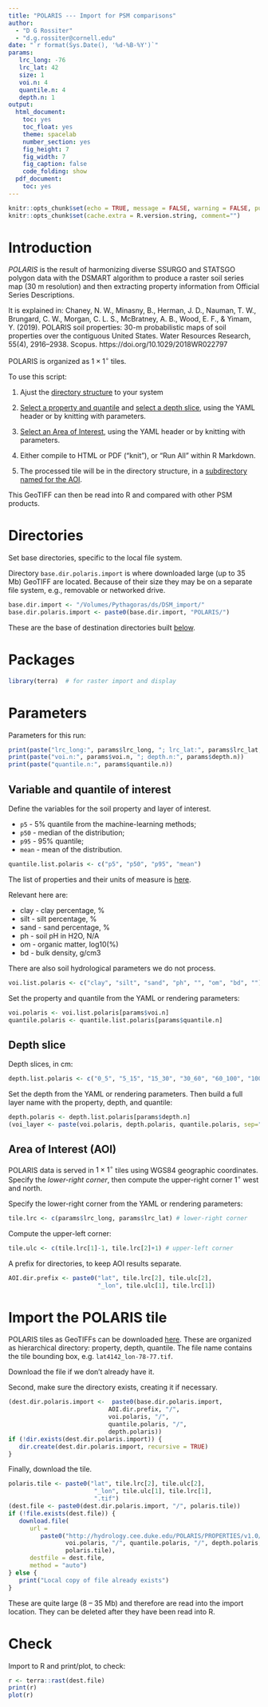 ```yaml
---
title: "POLARIS --- Import for PSM comparisons"
author:
  - "D G Rossiter"
  - "d.g.rossiter@cornell.edu"
date: "`r format(Sys.Date(), '%d-%B-%Y')`"
params:
   lrc_long: -76
   lrc_lat: 42
   size: 1
   voi.n: 4
   quantile.n: 4 
   depth.n: 1
output:
  html_document:
    toc: yes
    toc_float: yes
    theme: spacelab
    number_section: yes
    fig_height: 7
    fig_width: 7
    fig_caption: false
    code_folding: show
  pdf_document:
    toc: yes
---
```


```r
knitr::opts_chunk$set(echo = TRUE, message = FALSE, warning = FALSE, purl=FALSE, fig.align = 'center')
knitr::opts_chunk$set(cache.extra = R.version.string, comment="")
```

# Introduction

_POLARIS_ is the result of harmonizing diverse SSURGO and STATSGO polygon data with the DSMART algorithm to produce a raster soil series map (30 m resolution) and then extracting property information from Official Series Descriptions.

It is explained in: Chaney, N. W., Minasny, B., Herman, J. D., Nauman, T. W., Brungard, C. W., Morgan, C. L. S., McBratney, A. B., Wood, E. F., & Yimam, Y. (2019). POLARIS soil properties: 30-m probabilistic maps of soil properties over the contiguous United States. Water Resources Research, 55(4), 2916–2938. Scopus. https://doi.org/10.1029/2018WR022797 

POLARIS is organized as $1 \times 1^\circ$ tiles.

To use this script:

1. Ajust the [directory structure](#dirs) to your system

2. [Select a property and quantile](#voi) and [select a depth slice](#depth), using the YAML header or by knitting with parameters.

3. [Select an Area of Interest](#aoi), using the YAML header or by knitting with parameters.

4. Either compile to HTML or PDF ("knit"), or "Run All" within R Markdown.

5. The processed tile will be in the directory structure, in a [subdirectory named for the AOI](#import).

This GeoTIFF can then be read into R and compared with other PSM products.

# Directories {#dirs}

Set base directories, specific to the local file system. 

Directory `base.dir.polaris.import` is where downloaded large (up to 35 Mb) GeoTIFF are located. Because of their size they may be on a separate file system, e.g., removable or networked drive.

```r
base.dir.import <- "/Volumes/Pythagoras/ds/DSM_import/"
base.dir.polaris.import <- paste0(base.dir.import, "POLARIS/")
```

These are the base of destination directories built [below](#dest).

# Packages

```r
library(terra)  # for raster import and display
```

# Parameters

Parameters for this run:

```r
print(paste("lrc_long:", params$lrc_long, "; lrc_lat:", params$lrc_lat, "; size:", params$size))
print(paste("voi.n:", params$voi.n, "; depth.n:", params$depth.n))
print(paste("quantile.n:", params$quantile.n))
```


## Variable and quantile of interest {#voi}

Define the variables for the soil property and layer of interest.

* `p5` - 5% quantile from the machine-learning methods;
* `p50` - median of the distribution;
* `p95` - 95% quantile;
* `mean` - mean of the distribution.

```r
quantile.list.polaris <- c("p5", "p50", "p95", "mean")
```

The list of properties and their units of measure is [here](http://hydrology.cee.duke.edu/POLARIS/PROPERTIES/v1.0/Readme).

Relevant here are:

* clay - clay percentage, %
* silt - silt percentage, %
* sand - sand percentage, %
* ph - soil pH in H2O, N/A
* om - organic matter, log10(%)
* bd - bulk density, g/cm3

There are also soil hydrological parameters we do not process.

```r
voi.list.polaris <- c("clay", "silt", "sand", "ph", "", "om", "bd", "") 
```

Set the property and quantile from the YAML or rendering parameters:

```r
voi.polaris <- voi.list.polaris[params$voi.n]
quantile.polaris <- quantile.list.polaris[params$quantile.n]
```


## Depth slice {#depth}

Depth slices, in cm:

```r
depth.list.polaris <- c("0_5", "5_15", "15_30", "30_60", "60_100", "100_200")
```

Set the depth from the YAML or rendering parameters.
Then build a full layer name with the property, depth, and quantile:

```r
depth.polaris <- depth.list.polaris[params$depth.n]
(voi_layer <- paste(voi.polaris, depth.polaris, quantile.polaris, sep="_")) # layer of interest 
```

## Area of Interest (AOI) {#aoi}

POLARIS data is served in $1 \times 1^\circ$ tiles using WGS84 geographic coordinates. Specify the _lower-right corner_, then compute the upper-right corner $1^\circ$ west and north.

Specify the lower-right corner from the YAML or rendering parameters:

```r
tile.lrc <- c(params$lrc_long, params$lrc_lat) # lower-right corner
```

Compute the upper-left corner:

```r
tile.ulc <- c(tile.lrc[1]-1, tile.lrc[2]+1) # upper-left corner
```

A prefix for directories, to keep AOI results separate.

```r
AOI.dir.prefix <- paste0("lat", tile.lrc[2], tile.ulc[2],
                         "_lon", tile.ulc[1], tile.lrc[1])
```

# Import the POLARIS tile {#import}

POLARIS tiles as GeoTIFFs can be downloaded [here](http://hydrology.cee.duke.edu/POLARIS/PROPERTIES/v1.0).
These are organized as hierarchical directory: property, depth, quantile.
The file name contains the tile bounding box, e.g. `lat4142_lon-78-77.tif`.

Download the file if we don't already have it.


Second, make sure the directory exists, creating it if necessary.

```r
(dest.dir.polaris.import <-  paste0(base.dir.polaris.import, 
                            AOI.dir.prefix, "/",
                            voi.polaris, "/", 
                            quantile.polaris, "/", 
                            depth.polaris))
if (!dir.exists(dest.dir.polaris.import)) {
   dir.create(dest.dir.polaris.import, recursive = TRUE)
}
```

Finally, download the tile.

```r
polaris.tile <- paste0("lat", tile.lrc[2], tile.ulc[2],
                        "_lon", tile.ulc[1], tile.lrc[1],
                        ".tif")
(dest.file <- paste0(dest.dir.polaris.import, "/", polaris.tile))
if (!file.exists(dest.file)) {
   download.file(
      url = 
         paste0("http://hydrology.cee.duke.edu/POLARIS/PROPERTIES/v1.0/",
                voi.polaris, "/", quantile.polaris, "/", depth.polaris, "/",
                polaris.tile), 
      destfile = dest.file,
      method = "auto")
} else {
   print("Local copy of file already exists")
}
```

These are quite large (8 -- 35 Mb) and therefore are read into the import location.
They can be deleted after they have been read into R.

# Check

Import to R and print/plot, to check:

```r
r <- terra::rast(dest.file)
print(r)
plot(r)
```


